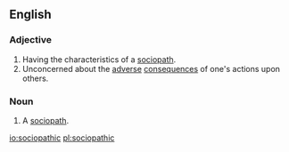 ==English==

===Adjective===
{{en-adj}}
# Having the characteristics of a [[sociopath]].
# Unconcerned about the [[adverse]] [[consequences]] of one's actions upon others.

===Noun===
{{en-noun}}

# {{label|en|rare}} A [[sociopath]].

[[io:sociopathic]]
[[pl:sociopathic]]